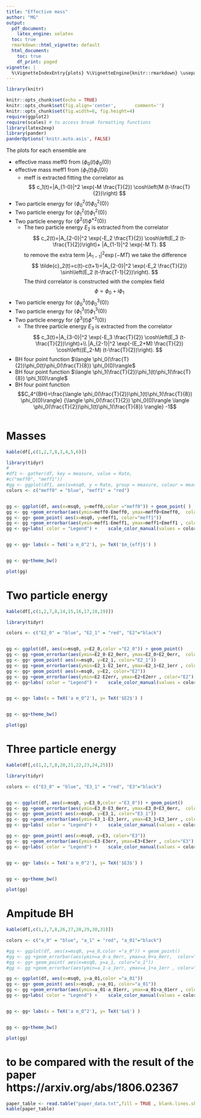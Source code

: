 ```yaml
---
title: "Effective mass"
author: "MG"
output:
  pdf_document: 
    latex_engine: xelatex
  toc: true
  rmarkdown::html_vignette: default
  html_document:
    toc: true
    df_print: paged
vignette: |
  %\VignetteIndexEntry{plots} %\VignetteEngine{knitr::rmarkdown} \usepackage[utf8]{inputenc}
---
```

```r
library(knitr)

knitr::opts_chunk$set(echo = TRUE)
knitr::opts_chunk$set(fig.align='center',       comment='')
knitr::opts_chunk$set(fig.width=6, fig.height=4) 
require(ggplot2)
require(scales) # to access break formatting functions
library(latex2exp)
library(pander)
panderOptions('knitr.auto.asis', FALSE)
```


The plots for each ensemble are

 - effective mass meff0 from $\langle \phi_0(t) \phi_0(0)\rangle$
 - effective mass meff1 from $\langle \phi_1(t) \phi_1(0)\rangle$
   - meff is extracted fitting the correlator as 
    $$
    c_1(t)=|A_{1-0}|^2 \exp(-M \frac{T}{2}) \cosh\left(M (t-\frac{T}{2})\right) 
    $$
 - Two particle energy for $\langle \phi_0^2(t) \phi_0^2(0)\rangle$
 - Two particle energy for $\langle \phi_1^2(t) \phi_1^2(0)\rangle$
 - Two particle energy for $\langle \phi^2(t) \phi^{*2}(0)\rangle$
   - The two particle energy $E_2$ is extracted from the correlator 
    $$
     c_2(t)=|A_{2-0}|^2 \exp(-E_2 \frac{T}{2}) \cosh\left(E_2 (t-\frac{T}{2})\right)+
     |A_{1-1}|^2 \exp(-M T).
    $$
    to remove the extra term $|A_{1-1}|^2 \exp(-M T)$ we take the difference 
     $$
     \tilde{c}_2(t)=c(t)-c(t+1)=|A_{2-0}|^2 \exp(-E_2 \frac{T}{2}) \sinh\left(E_2 (t-\frac{T-1}{2})\right).
    $$
    The third correlator is constructed with the complex field  
 $$
     \phi=\phi_0+i\phi_1
 $$
 - Two particle energy for $\langle \phi_0^3(t) \phi_0^3(0)\rangle$
 - Two particle energy for $\langle \phi_1^3(t) \phi_1^3(0)\rangle$
 - Two particle energy for $\langle \phi^3(t) \phi^{*3}(0)\rangle$
   - The three particle energy $E_3$ is extracted from the correlator 
    $$
     c_3(t)=|A_{3-0}|^2 \exp(-E_3 \frac{T}{2}) \cosh\left(E_3 (t-\frac{T}{2})\right)+\\
     |A_{2-1}|^2 \exp(-(E_2+M) \frac{T}{2}) \cosh\left((E_2-M) (t-\frac{T}{2})\right).
    $$
 - BH four point function $\langle \phi_0(\frac{T}{2})\phi_0(t)\phi_0(\frac{T}{8}) \phi_0(0)\rangle$
 - BH four point function $\langle \phi_1(\frac{T}{2})\phi_1(t)\phi_1(\frac{T}{8}) \phi_1(0)\rangle$
 - BH four point function $$C_4^{BH}=\frac{\langle \phi_0(\frac{T}{2})\phi_1(t)\phi_1(\frac{T}{8}) \phi_0(0)\rangle}
{\langle \phi_0(\frac{T}{2}) \phi_0(0)\rangle \langle \phi_0(\frac{T}{2})\phi_1(t)\phi_1(\frac{T}{8}) \rangle} -1$$
 


```r
```


# Masses

```r
kable(df[,c(1,2,7,8,3,4,5,6)])

library(tidyr)
#
#df1 <- gather(df, key = measure, value = Rate, 
#c("meff0", "meff1"))
#gg <- ggplot(df1, aes(x=msq0, y = Rate, group = measure, colour = measure))+ geom_point()
colors <- c("meff0" = "blue", "meff1" = "red")


gg <- ggplot(df, aes(x=msq0, y=meff0,color ="meff0")) + geom_point( ) 
gg <- gg +geom_errorbar(aes(ymin=meff0-Emeff0, ymax=meff0+Emeff0,  color="meff0"), width=0.005)  
gg <- gg+ geom_point( aes(x=msq0, y=meff1, color="meff1")) 
gg <- gg +geom_errorbar(aes(ymin=meff1-Emeff1, ymax=meff1+Emeff1 , color="meff1"),  width = 0.005)  
gg <- gg+labs( color = "Legend") +    scale_color_manual(values = colors)


gg <- gg+ labs(x = TeX('a m_0^2'), y= TeX('$m_{eff}$') )


gg <- gg+theme_bw()

plot(gg)

```

# Two particle energy

```r
kable(df[,c(1,2,7,8,14,15,16,17,18,19)])

library(tidyr)

colors <- c("E2_0" = "blue", "E2_1" = "red", "E2"="black")


gg <- ggplot(df, aes(x=msq0, y=E2_0,color ="E2_0")) + geom_point() 
gg <- gg +geom_errorbar(aes(ymin=E2_0-E2_0err, ymax=E2_0+E2_0err,  color="E2_0"), width=0.005)  
gg <- gg+ geom_point( aes(x=msq0, y=E2_1, color="E2_1")) 
gg <- gg +geom_errorbar(aes(ymin=E2_1-E2_1err, ymax=E2_1+E2_1err , color="E2_1"),  width = 0.005)  
gg <- gg+ geom_point( aes(x=msq0, y=E2, color="E2")) 
gg <- gg +geom_errorbar(aes(ymin=E2-E2err, ymax=E2+E2err , color="E2"),  width = 0.005) 
gg <- gg+labs( color = "Legend") +    scale_color_manual(values = colors)


gg <- gg+ labs(x = TeX('a m_0^2'), y= TeX('$E2$') )


gg <- gg+theme_bw()

plot(gg)

```


# Three particle energy

```r
kable(df[,c(1,2,7,8,20,21,22,23,24,25)])

library(tidyr)

colors <- c("E3_0" = "blue", "E3_1" = "red", "E3"="black")


gg <- ggplot(df, aes(x=msq0, y=E3_0,color ="E3_0")) + geom_point() 
gg <- gg +geom_errorbar(aes(ymin=E3_0-E3_0err, ymax=E3_0+E3_0err,  color="E3_0"), width=0.005)  
gg <- gg+ geom_point( aes(x=msq0, y=E3_1, color="E3_1")) 
gg <- gg +geom_errorbar(aes(ymin=E3_1-E3_1err, ymax=E3_1+E3_1err , color="E3_1"),  width = 0.005)  
gg <- gg+labs( color = "Legend") +    scale_color_manual(values = colors)

gg <- gg+ geom_point( aes(x=msq0, y=E3, color="E3")) 
gg <- gg +geom_errorbar(aes(ymin=E3-E3err, ymax=E3+E3err , color="E3"),  width = 0.005) 
gg <- gg+labs( color = "Legend") +    scale_color_manual(values = colors)


gg <- gg+ labs(x = TeX('a m_0^2'), y= TeX('$E3$') )


gg <- gg+theme_bw()

plot(gg)

```

# Ampitude BH

```r

kable(df[,c(1,2,7,8,26,27,28,29,30,31)])

colors <- c("a_0" = "blue", "a_1" = "red", "a_01"="black")

#gg <- ggplot(df, aes(x=msq0, y=a_0,color ="a_0")) + geom_point() 
#gg <- gg +geom_errorbar(aes(ymin=a_0-a_0err, ymax=a_0+a_0err,  color="a_0"), width=0.005)  
#gg <- gg+ geom_point( aes(x=msq0, y=a_1, color="a_1")) 
#gg <- gg +geom_errorbar(aes(ymin=a_1-a_1err, ymax=a_1+a_1err , color="a_1"),  width = 0.005)  

gg <- ggplot(df, aes(x=msq0, y=a_01,color ="a_01"))
gg <- gg+ geom_point( aes(x=msq0, y=a_01, color="a_01")) 
gg <- gg +geom_errorbar(aes(ymin=a_01-a_01err, ymax=a_01+a_01err , color="a_01"),  width = 0.005) 
gg <- gg+labs( color = "Legend") +    scale_color_manual(values = colors)


gg <- gg+ labs(x = TeX('a m_0^2'), y= TeX('$a$') )


gg <- gg+theme_bw()

plot(gg)
```




# to be compared with the result of the paper  https://arxiv.org/abs/1806.02367

```r
paper_table <- read.table("paper_data.txt",fill = TRUE , blank.lines.skip=TRUE,skip=0)
kable(paper_table)
```

